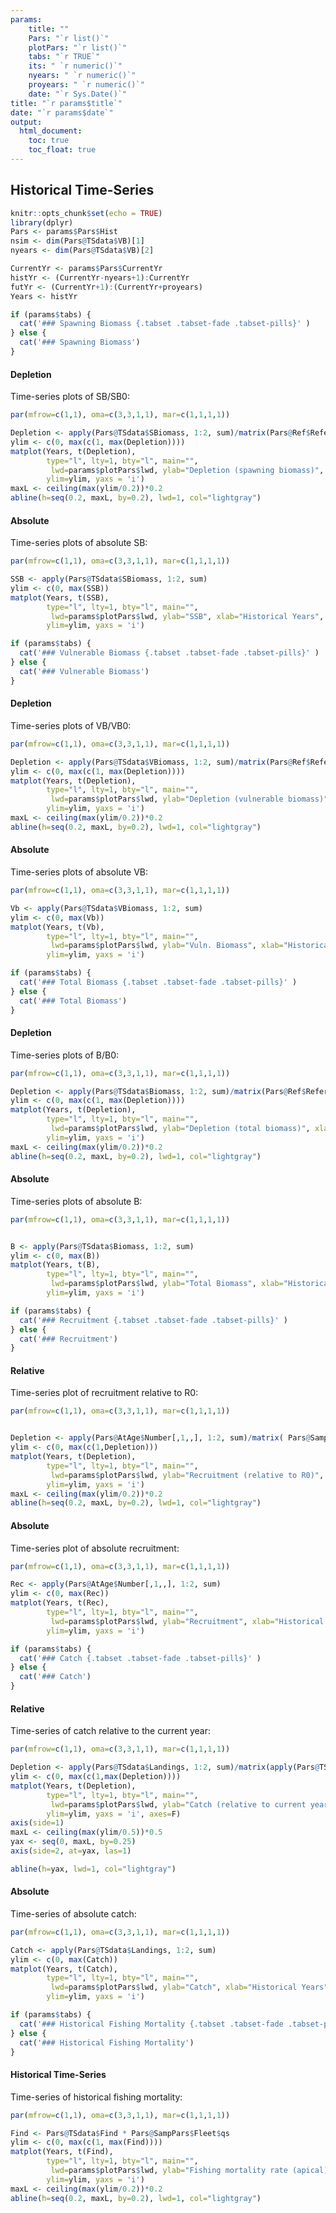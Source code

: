 ---
params: 
    title: ""
    Pars: "`r list()`"
    plotPars: "`r list()`"
    tabs: "`r TRUE`"
    its: " `r numeric()`"
    nyears: " `r numeric()`"
    proyears: " `r numeric()`"
    date: "`r Sys.Date()`"
title: "`r params$title`"
date: "`r params$date`"
output:
  html_document:
    toc: true
    toc_float: true
---

## Historical Time-Series
```{r, include=FALSE}
knitr::opts_chunk$set(echo = TRUE)
library(dplyr)
Pars <- params$Pars$Hist
nsim <- dim(Pars@TSdata$VB)[1]
nyears <- dim(Pars@TSdata$VB)[2]

CurrentYr <- params$Pars$CurrentYr
histYr <- (CurrentYr-nyears+1):CurrentYr
futYr <- (CurrentYr+1):(CurrentYr+proyears)
Years <- histYr

```



```{r spbio, echo=FALSE, results="asis"}
if (params$tabs) {
  cat('### Spawning Biomass {.tabset .tabset-fade .tabset-pills}' )
} else {
  cat('### Spawning Biomass')
}
```

#### Depletion 
Time-series plots of SB/SB0:

```{r, echo=FALSE}
par(mfrow=c(1,1), oma=c(3,3,1,1), mar=c(1,1,1,1))

Depletion <- apply(Pars@TSdata$SBiomass, 1:2, sum)/matrix(Pars@Ref$ReferencePoints$SSB0, nrow=nsim, ncol=nyears)
ylim <- c(0, max(c(1, max(Depletion))))
matplot(Years, t(Depletion),
        type="l", lty=1, bty="l", main="", 
         lwd=params$plotPars$lwd, ylab="Depletion (spawning biomass)", xlab="Historical Years", las=1, xpd=NA,
        ylim=ylim, yaxs = 'i')
maxL <- ceiling(max(ylim/0.2))*0.2
abline(h=seq(0.2, maxL, by=0.2), lwd=1, col="lightgray")
```


#### Absolute
Time-series plots of absolute SB:

```{r, echo=FALSE}
par(mfrow=c(1,1), oma=c(3,3,1,1), mar=c(1,1,1,1))

SSB <- apply(Pars@TSdata$SBiomass, 1:2, sum)
ylim <- c(0, max(SSB))
matplot(Years, t(SSB),
        type="l", lty=1, bty="l", main="", 
         lwd=params$plotPars$lwd, ylab="SSB", xlab="Historical Years", las=1, xpd=NA,
        ylim=ylim, yaxs = 'i')
```



```{r vbiomass, echo=FALSE, results="asis"}
if (params$tabs) {
  cat('### Vulnerable Biomass {.tabset .tabset-fade .tabset-pills}' )
} else {
  cat('### Vulnerable Biomass')
}
```

#### Depletion 
Time-series plots of VB/VB0:

```{r, echo=FALSE}
par(mfrow=c(1,1), oma=c(3,3,1,1), mar=c(1,1,1,1))

Depletion <- apply(Pars@TSdata$VBiomass, 1:2, sum)/matrix(Pars@Ref$ReferencePoints$VB0, nrow=nsim, ncol=nyears)
ylim <- c(0, max(c(1, max(Depletion))))
matplot(Years, t(Depletion),
        type="l", lty=1, bty="l", main="", 
         lwd=params$plotPars$lwd, ylab="Depletion (vulnerable biomass)", xlab="Historical Years", las=1, xpd=NA,
        ylim=ylim, yaxs = 'i')
maxL <- ceiling(max(ylim/0.2))*0.2
abline(h=seq(0.2, maxL, by=0.2), lwd=1, col="lightgray")
```


#### Absolute
Time-series plots of absolute VB:

```{r, echo=FALSE}
par(mfrow=c(1,1), oma=c(3,3,1,1), mar=c(1,1,1,1))

Vb <- apply(Pars@TSdata$VBiomass, 1:2, sum)
ylim <- c(0, max(Vb))
matplot(Years, t(Vb),
        type="l", lty=1, bty="l", main="", 
         lwd=params$plotPars$lwd, ylab="Vuln. Biomass", xlab="Historical Years", las=1, xpd=NA,
        ylim=ylim, yaxs = 'i')
```


```{r tbiomass, echo=FALSE, results="asis"}
if (params$tabs) {
  cat('### Total Biomass {.tabset .tabset-fade .tabset-pills}' )
} else {
  cat('### Total Biomass')
}
```

#### Depletion
Time-series plots of B/B0:

```{r, echo=FALSE}
par(mfrow=c(1,1), oma=c(3,3,1,1), mar=c(1,1,1,1))

Depletion <- apply(Pars@TSdata$Biomass, 1:2, sum)/matrix(Pars@Ref$ReferencePoints$B0, nrow=nsim, ncol=nyears)
ylim <- c(0, max(c(1, max(Depletion))))
matplot(Years, t(Depletion),
        type="l", lty=1, bty="l", main="", 
         lwd=params$plotPars$lwd, ylab="Depletion (total biomass)", xlab="Historical Years", las=1, xpd=NA,
        ylim=ylim, yaxs = 'i')
maxL <- ceiling(max(ylim/0.2))*0.2
abline(h=seq(0.2, maxL, by=0.2), lwd=1, col="lightgray")
```

#### Absolute
Time-series plots of absolute B:

```{r, echo=FALSE}
par(mfrow=c(1,1), oma=c(3,3,1,1), mar=c(1,1,1,1))


B <- apply(Pars@TSdata$Biomass, 1:2, sum)
ylim <- c(0, max(B))
matplot(Years, t(B),
        type="l", lty=1, bty="l", main="", 
         lwd=params$plotPars$lwd, ylab="Total Biomass", xlab="Historical Years", las=1, xpd=NA,
        ylim=ylim, yaxs = 'i')

```


```{r recruitment, echo=FALSE, results="asis"}
if (params$tabs) {
  cat('### Recruitment {.tabset .tabset-fade .tabset-pills}' )
} else {
  cat('### Recruitment')
}
```

#### Relative
Time-series plot of recruitment relative to R0:

```{r, echo=FALSE}
par(mfrow=c(1,1), oma=c(3,3,1,1), mar=c(1,1,1,1))


Depletion <- apply(Pars@AtAge$Number[,1,,], 1:2, sum)/matrix( Pars@SampPars$Stock$R0, nrow=nsim, ncol=nyears)
ylim <- c(0, max(c(1,Depletion)))
matplot(Years, t(Depletion),
        type="l", lty=1, bty="l", main="", 
         lwd=params$plotPars$lwd, ylab="Recruitment (relative to R0)", xlab="Historical Years", las=1, xpd=NA,
        ylim=ylim, yaxs = 'i')
maxL <- ceiling(max(ylim/0.2))*0.2
abline(h=seq(0.2, maxL, by=0.2), lwd=1, col="lightgray")
```

#### Absolute
Time-series plot of absolute recruitment:

```{r, echo=FALSE}
par(mfrow=c(1,1), oma=c(3,3,1,1), mar=c(1,1,1,1))

Rec <- apply(Pars@AtAge$Number[,1,,], 1:2, sum)
ylim <- c(0, max(Rec))
matplot(Years, t(Rec),
        type="l", lty=1, bty="l", main="", 
         lwd=params$plotPars$lwd, ylab="Recruitment", xlab="Historical Years", las=1, xpd=NA,
        ylim=ylim, yaxs = 'i')

```


```{r catch, echo=FALSE, results="asis"}
if (params$tabs) {
  cat('### Catch {.tabset .tabset-fade .tabset-pills}' )
} else {
  cat('### Catch')
}
```

#### Relative
Time-series of catch relative to the current year:

```{r, echo=FALSE}
par(mfrow=c(1,1), oma=c(3,3,1,1), mar=c(1,1,1,1))

Depletion <- apply(Pars@TSdata$Landings, 1:2, sum)/matrix(apply(Pars@TSdata$Landings[,nyears,], 1, sum), nrow=nsim, ncol=nyears)
ylim <- c(0, max(c(1,max(Depletion))))
matplot(Years, t(Depletion),
        type="l", lty=1, bty="l", main="", 
         lwd=params$plotPars$lwd, ylab="Catch (relative to current year)", xlab="Historical Years", las=1, xpd=NA,
        ylim=ylim, yaxs = 'i', axes=F)
axis(side=1)
maxL <- ceiling(max(ylim/0.5))*0.5
yax <- seq(0, maxL, by=0.25)
axis(side=2, at=yax, las=1)

abline(h=yax, lwd=1, col="lightgray")

```

#### Absolute 
Time-series of absolute catch:

```{r, echo=FALSE}
par(mfrow=c(1,1), oma=c(3,3,1,1), mar=c(1,1,1,1))

Catch <- apply(Pars@TSdata$Landings, 1:2, sum)
ylim <- c(0, max(Catch))
matplot(Years, t(Catch),
        type="l", lty=1, bty="l", main="", 
         lwd=params$plotPars$lwd, ylab="Catch", xlab="Historical Years", las=1, xpd=NA,
        ylim=ylim, yaxs = 'i')

```



```{r Fmort, echo=FALSE, results="asis"}
if (params$tabs) {
  cat('### Historical Fishing Mortality {.tabset .tabset-fade .tabset-pills}' )
} else {
  cat('### Historical Fishing Mortality')
}
```

#### Historical Time-Series
Time-series of historical fishing mortality:

```{r, echo=FALSE}
par(mfrow=c(1,1), oma=c(3,3,1,1), mar=c(1,1,1,1))

Find <- Pars@TSdata$Find * Pars@SampPars$Fleet$qs
ylim <- c(0, max(c(1, max(Find))))
matplot(Years, t(Find),
        type="l", lty=1, bty="l", main="", 
         lwd=params$plotPars$lwd, ylab="Fishing mortality rate (apical)", xlab="Historical Years", las=1, xpd=NA,
        ylim=ylim, yaxs = 'i')
maxL <- ceiling(max(ylim/0.2))*0.2
abline(h=seq(0.2, maxL, by=0.2), lwd=1, col="lightgray")
```

